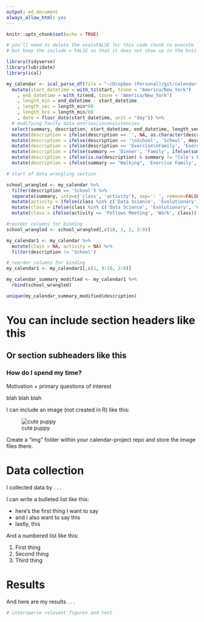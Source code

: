 ```yaml
---
output: md_document
always_allow_html: yes
---
```


```r
knitr::opts_chunk$set(echo = TRUE)
```


```r
# you'll need to delete the eval=FALSE for this code chunk to execute
# but keep the include = FALSE so that it does not show up in the knit file (on the webpage)

library(tidyverse)
library(lubridate)
library(ical)

my_calendar <- ical_parse_df(file = "~/Dropbox (Personal)/git/calendar-project/Data_Science_Project.ics") %>%
  mutate(start_datetime = with_tz(start, tzone = "America/New_York")
    , end_datetime = with_tz(end, tzone = "America/New_York")
    , length_min = end_datetime - start_datetime
    , length_sec = length_min*60
    , length_hrs = length_min/60
    , date = floor_date(start_datetime, unit = "day")) %>%
  # modifying faulty data entries/inconsistencies
  select(summary, description, start_datetime, end_datetime, length_sec, length_min, length_hrs, date) %>%
  mutate(description = ifelse(description == '', NA, as.character(description))) %>%
  mutate(description = ifelse(description == '\nSchool', 'School', description)) %>%
  mutate(description = ifelse(description == 'Exercise\nFamily', 'Exercise Family', description)) %>%
  mutate(description = ifelse(summary == 'Dinner', 'Family', ifelse(summary == 'Sleep', 'Sleep', description))) %>%
  mutate(description = ifelse(is.na(description) & summary != "Cole's Birthday", 'School', description)) %>%
  mutate(description = ifelse(summary == "Walking", 'Exercise Family', description))
```

```r
# start of data wrangling section

school_wrangled <- my_calendar %>%
  filter(description == 'School') %>%
  separate(summary, into=c('class', 'activity'), sep=': ', remove=FALSE) %>%
  mutate(activity = ifelse(class %in% c('Data Science', 'Evolutionary', 'Groups', 'Abnormal', 'Work'), activity, class)) %>%
  mutate(class = ifelse(class %in% c('Data Science', 'Evolutionary', 'Groups', 'Abnormal', 'Work'), class, NA)) %>%
  mutate(class = ifelse(activity == 'Fellows Meeting', 'Work', class))

#reorder columns for binding
school_wrangled <- school_wrangled[,c(10, 1, 2, 3:9)]

my_calendar1 <- my_calendar %>%
  mutate(class = NA, activity = NA) %>%
  filter(description != 'School')

# reorder columns for binding
my_calendar1 <- my_calendar1[,c(1, 9:10, 2:8)]

my_calendar_summary_modified <- my_calendar1 %>%
  rbind(school_wrangled)

unique(my_calendar_summary_modified$description)
```

# You can include section headers like this
## Or section subheaders like this
### How do I spend my time?

Motivation + primary questions of interest

blah blah blah

I can include an image (not created in R) like this:

![cute puppy](./img/cute_puppy.png)

Create a "img" folder within your calendar-project repo and store the image files there.

# Data collection

I collected data by . . . 

I can write a bulleted list like this:

- here's the first thing I want to say
- and I also want to say this
- lastly, this

And a numbered list like this:

1. First thing
2. Second thing
3. Third thing

# Results

And here are my results . . .

```r
# intersperse relevant figures and text
```
